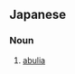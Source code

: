 ==Japanese==
{{ja-kanjitab|い|し|けつ|ぼう|yomi=on}}

===Noun===
{{ja-noun|いしけつぼう}}

# [[abulia]] {{gloss|absence of will-power or decisiveness}}